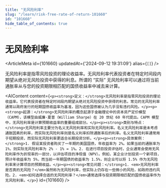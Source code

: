 ```yaml
---
title: "无风险利率"
slug: "/learn/risk-free-rate-of-return-101660"
id: "101660"
hide_table_of_contents: true
---
```



# 无风险利率

<ArticleMeta id={101660} updatedAt={'2024-09-12 19:31:09'} alias={`[]`} />
<div className='border-solid border-b border-t-0 my-4 border-[var(--ifm-color-gray-300)]' />

无风险利率是指零风险投资的理论收益率。无风险利率代表投资者在特定时间段内期望从绝对无风险投资中获得的利息。所谓的 “实际” 无风险利率可以通过将当前通胀率从与您的投资期限相匹配的国债收益率中减去来计算。

<AIContent content={`<p><strong>定义：</strong>无风险利率是指零风险投资的理论收益率。它代表投资者在特定时间段内期望从绝对无风险投资中获得的利息。常见的无风险利率通常以政府发行的短期国债收益率为基准，因为这些国债被认为几乎没有违约风险。</p><p><strong>起源：</strong>无风险利率的概念起源于金融理论中的资本资产定价模型（CAPM），该模型由威廉·夏普（William Sharpe）在 20 世纪 60 年代提出。CAPM 模型中，无风险利率是计算预期收益率的重要组成部分。</p><p><strong>类别与特点：</strong>无风险利率主要分为名义无风险利率和实际无风险利率。名义无风险利率是未考虑通胀因素的利率，而实际无风险利率则是名义利率扣除通胀率后的利率。名义无风险利率通常用于短期投资，而实际无风险利率更适合长期投资分析。</p><p><strong>具体案例：</strong>1. 假设某投资者购买了一年期的美国国债，年收益率为 2%。如果当前的通胀率为 1%，则实际无风险利率为 2% - 1% = 1%。2. 在进行项目投资评估时，企业通常会使用无风险利率作为折现率的一部分，以评估项目的净现值（NPV）。例如，某企业计划投资一个新项目，预计年收益率为 5%，而当前一年期国债的收益率为 1.5%，则企业可以将 1.5% 作为无风险利率来计算项目的预期收益。</p><p><strong>常见问题：</strong>1. <em>无风险利率是否真的无风险？</em>虽然称为无风险利率，但实际上仍存在一些微小的风险，如政府违约风险。2. <em>如何选择合适的无风险利率？</em>通常选择与投资期限相匹配的国债收益率作为无风险利率。</p>`} id={101660} />
